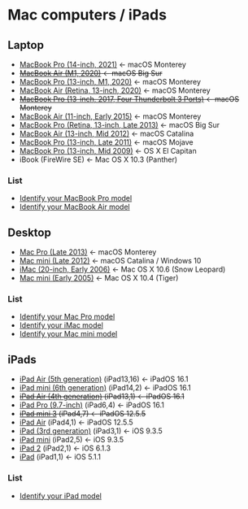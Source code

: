 # Mac computers / iPads {#Mac}

## Laptop

- [MacBook Pro (14-inch, 2021)](https://support.apple.com/kb/SP854) <- macOS Monterey
- ~~[MacBook Air (M1, 2020)](https://support.apple.com/kb/SP825) <- macOS Big Sur~~
- [MacBook Pro (13-inch, M1, 2020)](https://support.apple.com/kb/SP824) <- macOS Monterey
- [MacBook Air (Retina, 13-inch, 2020)](https://support.apple.com/kb/SP813) <- macOS Monterey
- ~~[MacBook Pro (13-inch, 2017, Four Thunderbolt 3 Ports)](https://support.apple.com/kb/SP755) <- macOS Monterey~~- [MacBook Air (11-inch, Early 2015)](https://support.apple.com/kb/SP713) <- macOS Monterey- [MacBook Pro (Retina, 13-inch, Late 2013)](https://support.apple.com/kb/SP691) <- macOS Big Sur- [MacBook Air (13-inch, Mid 2012)](https://support.apple.com/kb/SP670) <- macOS Catalina- [MacBook Pro (13-inch, Late 2011)](https://support.apple.com/kb/SP645) <- macOS Mojave- [MacBook Pro (13-inch, Mid 2009)](https://support.apple.com/kb/SP541) <- OS X El Capitan- iBook (FireWire SE) <- Mac OS X 10.3 (Panther)

### List

- [Identify your MacBook Pro model](https://support.apple.com/en-us/HT201300)
- [Identify your MacBook Air model](https://support.apple.com/en-us/HT201862)


## Desktop

- [Mac Pro (Late 2013)](https://support.apple.com/kb/SP697) <- macOS Monterey- [Mac mini (Late 2012)](https://support.apple.com/kb/SP659) <- macOS Catalina / Windows 10- [iMac (20-inch, Early 2006)](https://www.apple.com/jp/support/datasheet/imac/imac_710_590_589.html) <- Mac OS X 10.6 (Snow Leopard)- [Mac mini (Early 2005)](https://www.apple.com/jp/support/datasheet/desktop/macmini_9686879971.html) <- Mac OS X 10.4 (Tiger)

### List

- [Identify your Mac Pro model](https://support.apple.com/en-us/HT202888)
- [Identify your iMac model](https://support.apple.com/en-us/HT201634)- [Identify your Mac mini model](https://support.apple.com/en-us/HT201894)


## iPads

- [iPad Air (5th generation)](https://support.apple.com/kb/SP866) (iPad13,16) <- iPadOS 16.1
- [iPad mini (6th generation)](https://support.apple.com/kb/SP850) (iPad14,2) <- iPadOS 16.1
- ~~[iPad Air (4th generation)](https://support.apple.com/kb/SP828) (iPad13,1) <- iPadOS 16.1~~
- [iPad Pro (9.7-inch)](https://support.apple.com/kb/SP739) (iPad6,4) <- iPadOS 16.1
- ~~[iPad mini 3](https://support.apple.com/kb/SP709) (iPad4,7) <- iPadOS 12.5.5~~
- [iPad Air](https://support.apple.com/kb/SP692) (iPad4,1) <- iPadOS 12.5.5
- [iPad (3rd generation)](https://support.apple.com/kb/SP647) (iPad3,1) <- iOS 9.3.5
- [iPad mini](https://support.apple.com/kb/SP661) (iPad2,5) <- iOS 9.3.5
- [iPad 2](https://support.apple.com/kb/sp622) (iPad2,1) <- iOS 6.1.3
- [iPad](https://support.apple.com/kb/SP580) (iPad1,1) <- iOS 5.1.1

### List

- [Identify your iPad model](https://support.apple.com/en-us/HT201471)
